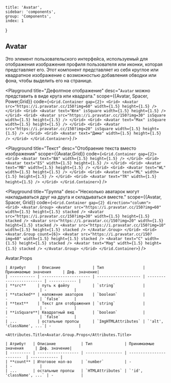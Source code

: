 
    title: 'Avatar',
    sidebar: 'components',
    group: 'Components',
    index: 1
}

## Avatar

Это элемент пользовательского интерфейса, используемый для отображения изображения
профиля пользователя или иконки, которая представляет его. Этот компонент
представляет из себя круглое или квадратное изображение с возможностью добавления обводки или фона, чтобы выделить его на странице.

<Playground
    title="Дефолтное отображение"
    desc="`Avatar` можно представить в виде круга или квадрата."
    scope={{Avatar, Spacer, Power,Grid}}
    code={`
      <Grid.Container gap={2}>
      <Grid>
        <Avatar
          src="https://i.pravatar.cc/150?img=60"
          width={1.5}
          height={1.5}
        />
      </Grid>
      <Grid>
        <Avatar text="Юля" isSquare width={1.5} height={1.5} />
      </Grid>
      <Grid>
        <Avatar
          src="https://i.pravatar.cc/150?img=30"
          isSquare
          width={1.5}
          height={1.5}
        />
      </Grid>
      <Grid>
        <Avatar text="Max" isSquare width={1.5} height={1.5} />
      </Grid>
      <Grid>
        <Avatar
          src="https://i.pravatar.cc/150?img=20"
          isSquare
          width={1.5}
          height={1.5}
        />
      </Grid>
      <Grid>
        <Avatar text="Дима" width={1.5} height={1.5} />
      </Grid>
    </Grid.Container>
`}
/>

<Playground
    title="Текст"
    desc="Отобраение текста вместо изображения"
    scope={{Avatar,Grid}}
    code={`
    <Grid.Container gap={2}>
      <Grid>
        <Avatar text="BA" width={1.5} height={1.5} />
      </Grid>
      <Grid>
        <Avatar text="ES" width={1.5} height={1.5} />
      </Grid>
      <Grid>
        <Avatar text="MB" width={1.5} height={1.5} />
      </Grid>
      <Grid>
        <Avatar text="WL" width={1.5} height={1.5} />
      </Grid>
      <Grid>
        <Avatar text="ML" width={1.5} height={1.5} />
      </Grid>
      <Grid>
        <Avatar text="TR" width={1.5} height={1.5} />
      </Grid>
    </Grid.Container>
`}
/>

<Playground
    title="Группа"
    desc="Несколько аватарок могут накладываться друг на друга и складываться вместе."
    scope={{Avatar, Spacer, Grid}}
    code={`
        <Grid.Container gap={2} direction="column">
          <Grid>
            <Avatar.Group>
              <Avatar
                src="https://i.pravatar.cc/150?img=60"
                width={1.5}
                height={1.5}
                stacked
              />
              <Avatar
                src="https://i.pravatar.cc/150?img=30"
                width={1.5}
                height={1.5}
                stacked
              />
              <Avatar
                src="https://i.pravatar.cc/150?img=20"
                width={1.5}
                height={1.5}
                stacked
              />
              <Avatar
                src="https://i.pravatar.cc/150?img=10"
                width={1.5}
                height={1.5}
                stacked
              />
            </Avatar.Group>
          </Grid>
          <Grid>
            <Avatar.Group count={6}>
              <Avatar
                src="https://i.pravatar.cc/150?img=60"
                width={1.5}
                height={1.5}
                stacked
              />
              <Avatar text="C" width={1.5} height={1.5} stacked />
              <Avatar text="Mag" width={1.5} height={1.5} stacked />
            </Avatar.Group>
          </Grid>
        </Grid.Container>
    `}
/>

<Attributes edit="/pages/components/avatar.mdx">
<Attributes.Title>Avatar.Props</Attributes.Title>

    | Атрибут     | Описание              | Тип                 | Принимаемые значения     | Деф. значение|
    | ----------- | --------------------- | ------------------- | ------------------------ | ------------ |
    | **src**     | путь к файлу          | `string`            |           -              | -            |
    | **stacked** | наложение аваторов    | `boolean`           |           -              | `false`      |
    | **text**    | Текст для отображения | `string`            |           -              | -            |
    | **isSquare**| Квадратный вид        | `boolean`           |           -              | `false`      |
    | ...         | остальные пропсы      | `ImgHTMLAttributes` | `'alt', 'className', ...`| -            |

    <Attributes.Title>Avatar.Group.Props</Attributes.Title>

    | Атрибут   | Описание           | Тип              | Принимаемые значения     | Деф. значение|
    | --------- | ------------------ | ---------------- | -----------------------  | ------------ |
    | **count** | Итоговое кол-во    | `number`         | -                        | -            |
    | ...       | остальные пропсы   | `HTMLAttributes` | `'id', 'className', ...` | -            |

</Attributes>

